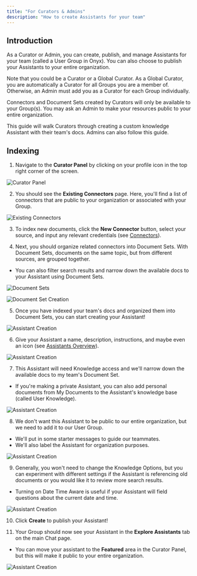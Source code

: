 ```yaml
---
title: "For Curators & Admins"
description: "How to create Assistants for your team"
---
```


## Introduction

As a Curator or Admin, you can create, publish, and manage Assistants for your team (called a User Group in Onyx).
You can also choose to publish your Assistants to your entire organization.

Note that you could be a Curator or a Global Curator. As a Global Curator,
you are automatically a Curator for all Groups you are a member of. Otherwise,
an Admin must add you as a Curator for each Group individually.

Connectors and Document Sets created by Curators will only be available to your Group(s).
You may ask an Admin to make your resources public to your entire organization.

This guide will walk Curators through creating a custom knowledge Assistant with their team's docs.
Admins can also follow this guide.

## Indexing

1. Navigate to the **Curator Panel** by clicking on your profile icon in the top right corner of the screen.

![Curator Panel](/archive/images/guides/assistants/curator_panel.png)

2. You should see the **Existing Connectors** page. Here,
   you'll find a list of connectors that are public to your organization or associated with your Group.

![Existing Connectors](/archive/images/guides/assistants/existing_connectors.png)

3. To index new documents, click the **New Connector** button, select your source,
   and input any relevant credentials (see [Connectors](/archive/connectors/overview)).

4. Next, you should organize related connectors into Document Sets. With Document Sets, documents on the same topic,
   but from different sources, are grouped together.
- You can also filter search results and narrow down the available docs to your Assistant using Document Sets.

![Document Sets](/archive/images/guides/assistants/document_sets.png)

![Document Set Creation](/archive/images/guides/assistants/document_set_creation.png)

5. Once you have indexed your team's docs and organized them into Document Sets, you can start creating your Assistant!

![Assistant Creation](/archive/images/guides/assistants/overview_panel.png)

6. Give your Assistant a name, description, instructions,
   and maybe even an icon (see [Assistants Overview](/archive/guides/assistants/overview)).

![Assistant Creation](/archive/images/guides/assistants/example_1.png)

7. This Assistant will need Knowledge access and we'll narrow down the available docs to my team's Document Set.
- If you're making a private Assistant,
  you can also add personal documents from My Documents to the Assistant's knowledge base (called User Knowledge).

![Assistant Creation](/archive/images/guides/assistants/example_2.png)

8. We don't want this Assistant to be public to our entire organization, but we need to add it to our User Group.
- We'll put in some starter messages to guide our teammates.
- We'll also label the Assistant for organization purposes.

![Assistant Creation](/archive/images/guides/assistants/example_3.png)

9. Generally, you won't need to change the Knowledge Options,
   but you can experiment with different settings if the Assistant is referencing old documents or you would like it to
   review more search results.
- Turning on Date Time Aware is useful if your Assistant will field questions about the current date and time.

![Assistant Creation](/archive/images/guides/assistants/example_4.png)

10. Click **Create** to publish your Assistant!

11. Your Group should now see your Assistant in the **Explore Assistants** tab on the main Chat page.
- You can move your assistant to the **Featured** area in the Curator Panel,
  but this will make it public to your entire organization.

![Assistant Creation](/archive/images/guides/assistants/example_5.png)
